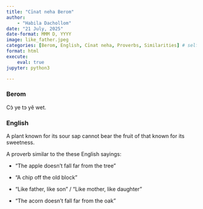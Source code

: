 ```yaml
---
title: "Cīnat neha Berom"
author: 
    - "Habila Dachollom"
date: "21 July, 2025"
date-format: MMM D, YYYY
image: like_father.jpeg
categories: [Berom, English, Cīnat neha, Proverbs, Similarities] # self-defined categories
format: html
execute:
    eval: true
jupyter: python3

---
```


:::: {.panel-tabset}

### Berom    
Cɔ̀ ye tɔ yě wet.


### English    
A plant known for its sour sap cannot bear the fruit of that known for its sweetness.
::::


A proverb similar to the these English sayings:

* "The apple doesn't fall far from the tree"

* "A chip off the old block"

* "Like father, like son" / "Like mother, like daughter" 

* "The acorn doesn't fall far from the oak"